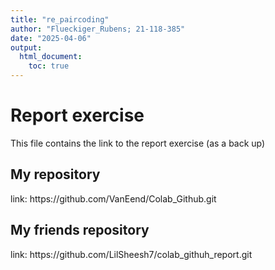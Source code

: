 ```yaml
---
title: "re_paircoding"
author: "Flueckiger_Rubens; 21-118-385"
date: "2025-04-06"
output: 
  html_document:
    toc: true
---
```


# Report exercise

This file contains the link to the report exercise (as a back up)

## My repository

link: https://github.com/VanEend/Colab_Github.git

## My friends repository

link: https://github.com/LilSheesh7/colab_githuh_report.git